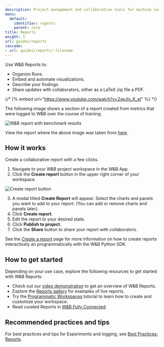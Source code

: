 ```yaml
---
description: Project management and collaboration tools for machine learning projects
menu:
  default:
    identifier: reports
    parent: core
title: Reports
weight: 3
url: guides/reports
cascade:
- url: guides/reports/:filename
---
```



<CardGroup cols={2}>
<Card title="Try in Colab" href="https://colab.research.google.com/github/wandb/examples/blob/master/colabs/intro/Report_API_Quickstart.ipynb" icon="python"/>
<Card title="Try in W&B" href="https://wandb.ai/stacey/deep-drive/reports/The-View-from-the-Driver-s-Seat--Vmlldzo1MTg5NQ?utm_source=fully_connected&utm_medium=blog&utm_campaign=view+from+the+drivers+seat" icon="sliders-up"/>
</CardGroup>

Use W&B Reports to:
- Organize Runs.
- Embed and automate visualizations.
- Describe your findings.
- Share updates with collaborators, either as a LaTeX zip file a PDF.

{/* {% embed url="https://www.youtube.com/watch?v=2xeJIv_K_eI" %} */}

The following image shows a section of a report created from metrics that were logged to W&B over the course of training. 

<Frame>
    <img src="/images/reports/safe-lite-benchmark-with-comments.png" alt="W&B report with benchmark results" max-width="90%"  />
</Frame>

View the report where the above image was taken from [here](https://wandb.ai/stacey/saferlife/reports/SafeLife-Benchmark-Experiments--Vmlldzo0NjE4MzM).

## How it works
Create a collaborative report with a few clicks.

1. Navigate to your W&B project workspace in the W&B App.
2. Click the **Create report** button in the upper right corner of your workspace.

<Frame>
    <img src="/images/reports/create_a_report_button.png" alt="Create report button" max-width="90%"  />
</Frame>

3. A modal titled **Create Report** will appear. Select the charts and panels you want to add to your report. (You can add or remove charts and panels later).
4. Click **Create report**. 
5. Edit the report to your desired state. 
6. Click **Publish to project**.
7. Click the **Share** button to share your report with collaborators. 

See the [Create a report](./create-a-report) page for more information on how to create reports interactively an programmatically with the W&B Python SDK.

## How to get started
Depending on your use case, explore the following resources to get started with W&B Reports:

* Check out our [video demonstration](https://www.youtube.com/watch?v=2xeJIv_K_eI) to get an overview of W&B Reports.
* Explore the [Reports gallery](./reports-gallery) for examples of live reports.
* Try the [Programmatic Workspaces](/tutorials/workspaces) tutorial to learn how to create and customize your workspace.
* Read curated Reports in [W&B Fully Connected](https://wandb.me/fc).

## Recommended practices and tips 

For best practices and tips for Experiments and logging, see [Best Practices: Reports](https://wandb.ai/wandb/pytorch-lightning-e2e/reports/W-B-Best-Practices-Guide--VmlldzozNTU1ODY1#reports).